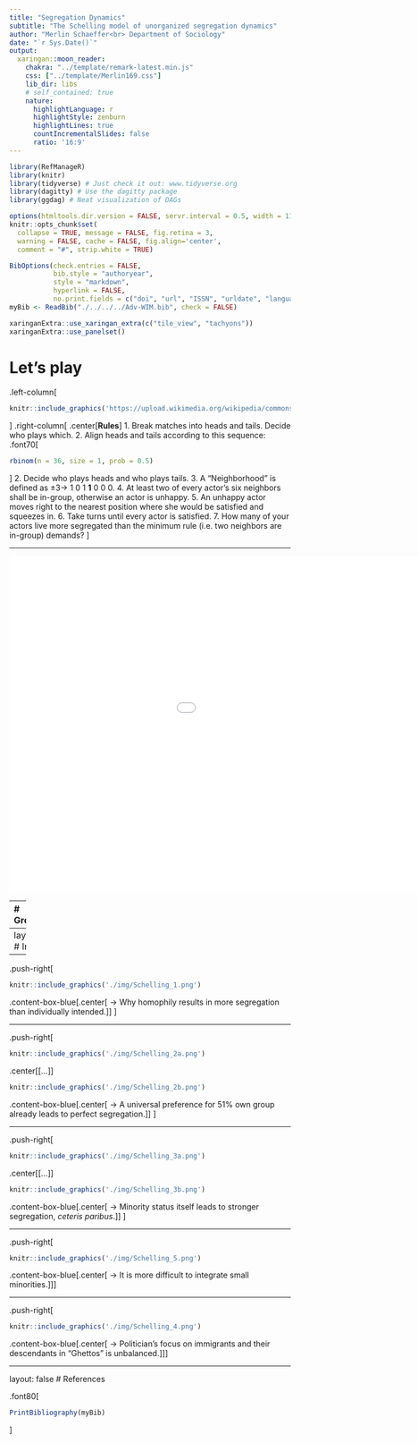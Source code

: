 ```yaml
---
title: "Segregation Dynamics"
subtitle: "The Schelling model of unorganized segregation dynamics"
author: "Merlin Schaeffer<br> Department of Sociology"
date: "`r Sys.Date()`"
output: 
  xaringan::moon_reader:
    chakra: "../template/remark-latest.min.js"
    css: ["../template/Merlin169.css"]
    lib_dir: libs
    # self_contained: true
    nature:
      highlightLanguage: r
      highlightStyle: zenburn
      highlightLines: true
      countIncrementalSlides: false
      ratio: '16:9'
---
```


```r
library(RefManageR)
library(knitr)
library(tidyverse) # Just check it out: www.tidyverse.org
library(dagitty) # Use the dagitty package
library(ggdag) # Neat visualization of DAGs

options(htmltools.dir.version = FALSE, servr.interval = 0.5, width = 115, digits = 2)
knitr::opts_chunk$set(
  collapse = TRUE, message = FALSE, fig.retina = 3,
  warning = FALSE, cache = FALSE, fig.align='center',
  comment = "#", strip.white = TRUE)

BibOptions(check.entries = FALSE, 
           bib.style = "authoryear", 
           style = "markdown",
           hyperlink = FALSE,
           no.print.fields = c("doi", "url", "ISSN", "urldate", "language", "note", "isbn", "volume"))
myBib <- ReadBib("./../../../Adv-WIM.bib", check = FALSE)

xaringanExtra::use_xaringan_extra(c("tile_view", "tachyons"))
xaringanExtra::use_panelset()
```
# Let's play

.left-column[
```r
knitr::include_graphics('https://upload.wikimedia.org/wikipedia/commons/thumb/e/e7/Zapalky_makrofoto.jpg/440px-Zapalky_makrofoto.jpg')
```
]
.right-column[
.center[**Rules**]
1. Break matches into heads and tails. Decide who plays which.
2. Align heads and tails according to this sequence:
.font70[
```r
rbinom(n = 36, size = 1, prob = 0.5)
```
]
2. Decide who plays heads and who plays tails.
3. A "Neighborhood" is defined as $\pm 3 \rightarrow$ 1 0 1 **1** 0 0 0.
4. At least two of every actor's six neighbors shall be in-group, otherwise an actor is unhappy.
5. An unhappy actor moves right to the nearest position where she would be satisfied and squeezes in.
6. Take turns until every actor is satisfied.
7. How many of your actors live more segregated than the minimum rule (i.e. two neighbors are in-group) demands?
]


---

<iframe src='file:///Users/fsm788/Downloads/Segregation.html' width='1200' height='600' frameborder='0' scrolling='yes'></iframe>
<!-- .center[.backgrnote[`r Citet(myBib, "mccown_schellings_nodate")`]] -->

---
# Groupwork

.left-column[
.content-box-green[
The `r Citet(myBib, "schelling_dynamic_1971")` model is a simplification. But it yields important insights with policy implication!

Thus, go through the text. Which insight did you find most important and why?
]]

---
layout: true
# Insights


---

.push-right[
```r
knitr::include_graphics('./img/Schelling_1.png')
```

.content-box-blue[.center[
$\rightarrow$ Why homophily results in more segregation than individually intended.
]]
]

---

.push-right[
```r
knitr::include_graphics('./img/Schelling_2a.png')
```
.center[[...]]
```r
knitr::include_graphics('./img/Schelling_2b.png')
```

.content-box-blue[.center[
$\rightarrow$ A universal preference for 51% own group already leads to perfect segregation.
]]
]

---

.push-right[
```r
knitr::include_graphics('./img/Schelling_3a.png')
```
.center[[...]]
```r
knitr::include_graphics('./img/Schelling_3b.png')
```

.content-box-blue[.center[
$\rightarrow$ Minority status itself leads to stronger segregation, *ceteris paribus*.
]]
]

---

.push-right[
```r
knitr::include_graphics('./img/Schelling_5.png')
```

.content-box-blue[.center[
$\rightarrow$ It is more difficult to integrate small minorities.
]]]

---

.push-right[
```r
knitr::include_graphics('./img/Schelling_4.png')
```

.content-box-blue[.center[
$\rightarrow$ Politician's focus on immigrants and their descendants in "Ghettos" is unbalanced.
]]]


---
layout: false
# References

.font80[
```r
PrintBibliography(myBib)
```
]
